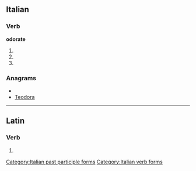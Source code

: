 ==Italian==

===Verb===
'''odorate'''

# {{form of|[[second-person|Second-person]] [[plural]] [[present tense]]|odorare|lang=Italian}}
# {{form of|Second-person plural [[imperative]]|odorare|lang=Italian}}
# {{form of|[[feminine|Feminine]] plural|odorato}}

===Anagrams===
* {{alphagram|adeoort}}
* [[Teodora#Italian|Teodora]]

[[Category:Italian past participle forms]]
[[Category:Italian verb forms]]

----

==Latin==

===Verb===
{{la-verb-form|odōrāte}}

# {{conjugation of|odoro|odōrō|2|p|pres|act|imp|lang=la}}
{{count page|[[Wiktionary:Page count]]}}
